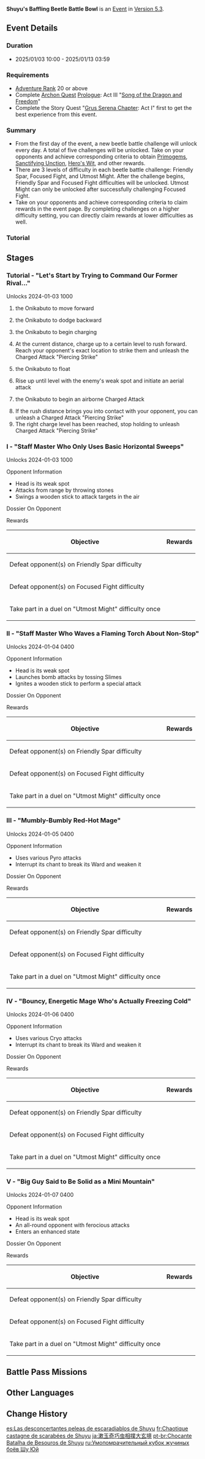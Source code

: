 {{Event Tabs}}
{{Stub}}
{{Event
|name              = Shuyu's Baffling Beetle Battle Bowl
|image             = Shuyu's Baffling Beetle Battle Bowl.png
|type              = In-Game
|group             = Beetle Battle
|time_known        = yes
|time_start        = 2025-01-03 10:00:00
|time_end          = 2025-01-13 03:59:59
|link              = https://www.hoyolab.com/article/36006504
|link2             = https://www.hoyolab.com/article/36055292
|link2name         = Gameplay Tips
|characters        = Grandmaster Hanakado;Shuyu
}}
{{Description|When you return to [[Mt. Aocang]], a mysterious teapot domain appears before you and [[Paimon]]. Once inside, you are somehow able to control the [[Onikabuto]]-shaped gardening machine "Bloom Pruner" and face off against foes that defy common sense...}}
'''Shuyu's Baffling Beetle Battle Bowl''' is an [[Event]] in [[Version 5.3]].

==Event Details==
===Duration===
* 2025/01/03 10:00 - 2025/01/13 03:59

===Requirements===
* [[Adventure Rank]] 20 or above
* Complete [[Archon Quest]] [[Prologue]]: Act III "[[Song of the Dragon and Freedom]]"
* Complete the Story Quest "[[Grus Serena Chapter]]: Act I" first to get the best experience from this event.

===Summary===
* From the first day of the event, a new beetle battle challenge will unlock every day. A total of five challenges will be unlocked. Take on your opponents and achieve corresponding criteria to obtain [[Primogem]]s, [[Sanctifying Unction]], [[Hero's Wit]], and other rewards.
* There are 3 levels of difficulty in each beetle battle challenge: Friendly Spar, Focused Fight, and Utmost Might. After the challenge begins, Friendly Spar and Focused Fight difficulties will be unlocked. Utmost Might can only be unlocked after successfully challenging Focused Fight.
* Take on your opponents and achieve corresponding criteria to claim rewards in the event page. By completing challenges on a higher difficulty setting, you can directly claim rewards at lower difficulties as well.

===Tutorial===
{{Tutorial
|image1 = Tutorial Shuyu's Baffling Beetle Battle Bowl 1.png
|text1  = You can enter "Shuyu's Baffling Beetle Battle Bowl" through a wondrous adeptal teapot, and challenge the mighty foes within alongside Bloom Pruner!
|image2 = Tutorial Shuyu's Baffling Beetle Battle Bowl 2.png
|text2  = Pay attention to the relative positions of Bloom Pruner and its foe at all times! A firm grasp of distancing and the tempo of movement will allow you to dodge opposing attacks, unleash moves of your own, and claim victory!
|image3 = Tutorial Shuyu's Baffling Beetle Battle Bowl 3.png
|text3  = In two-player Co-Op mode, you can invite one player in your team or matchmake with another player to challenge powerful foes together.
|image4 = Tutorial Shuyu's Baffling Beetle Battle Bowl 4.png
|text4  = Pressing the Forward button will instruct Bloom Pruner to spend a small amount of Stamina to move forward {{Color|help|half a tile}}.<br>Pressing the Back button will expend a fixed amount of Stamina to retreat {{Color|help|1 tile}} to dodge opposing attacks.
|image5 = Tutorial Shuyu's Baffling Beetle Battle Bowl 5.png
|text5  = Hold the Forward Button to instruct the onikabuto to charge up, and when you stop charging, it will dash forward. A complete charge will allow it to dash forward {{Color|help|2 tiles}}.<br>If, on completion of a dash, the Onikabuto's end point {{Color|help|coincides perfectly with its opponent's position}} and it hits them, it can perform a {{Color|help|Piercing Strike}}, dealing greater DMG.
|image6 = Tutorial Shuyu's Baffling Beetle Battle Bowl 6.png
|text6  = Hold the Jump button to direct the onikabuto to perform consecutive jumps and dodge ground-bound attacks.<br>You can also hold the Forward button in mid-air to attack opponents' higher-up {{Color|help|weak spots}}, dealing greater DMG.<br>In difficulties other than "Utmost Might," an {{Color|help|Aim Line}} will indicate the {{Color|help|distance}} over which you will attack when charging up in mid-air.
}}

==Stages==
{{Description|A peculiar Domain that harnesses similar principles to the [[Serenitea Pot]] and has been modified by [[Cloud Retainer]]. Venture inside and you can command your old nemesis, Bloom Pruner, to take on simulated monsters that might prove too powerful for an ordinary [[Onikabuto]] to challenge...|Map Marker Description}}

===Tutorial - "Let's Start by Trying to Command Our Former Rival..."===
Unlocks 2024-01-03 10{{Colon}}00

# {{Control|Tap to command|{{Key|D}} Press D to command|{{Key|ps-r2}} button: Command}} the Onikabuto to move forward
# {{Control|Tap to command|{{Key|A}} Press A to command|{{Key|ps-l2}} button: Command}} the Onikabuto to dodge backward
# {{Control|Hold to command|{{Key|D}} Hold D to command|{{Key|ps-r2}} button: Command}} the Onikabuto to begin charging
# At the current distance, charge up to a certain level to rush forward. Reach your opponent's exact location to strike them and unleash the Charged Attack "Piercing Strike"
# {{Control|Hold to command|{{Key|W}} Hold the W button to command|{{Key|ps-x}} button: Command}} the Onikabuto to float
# Rise up until level with the enemy's weak spot and initiate an aerial attack
# {{Control|Hold to command|{{Key|D}} Hold the D button to command|{{Key|ps-r2}} button: Command}} the Onikabuto to begin an airborne Charged Attack
# If the rush distance brings you into contact with your opponent, you can unleash a Charged Attack "Piercing Strike"
# The right charge level has been reached, stop holding to unleash Charged Attack "Piercing Strike"

===I - "Staff Master Who Only Uses Basic Horizontal Sweeps"===
Unlocks 2024-01-03 10{{Colon}}00

;Opponent Information
* Head is its weak spot
* Attacks from range by throwing stones
* Swings a wooden stick to attack targets in the air

;Dossier On Opponent
{{Tutorial
|image1 = Tutorial Shuyu's Baffling Beetle Battle Bowl Staff Master Who Only Uses Basic Horizontal Sweeps 1.png
|text1  = A simulated monster based on the Hilichurl Fighter. Its weak spot is its {{Color|help|head}}.<br>Perform a {{Color|help|Piercing Strike}} on its head to deal greater DMG...
|image2 = Tutorial Shuyu's Baffling Beetle Battle Bowl Staff Master Who Only Uses Basic Horizontal Sweeps 2.png
|text2  = This opponent can throw rocks and attack from a distance, so be sure to dodge.<br>Its wooden stick attack {{Color|help|only hits aerial targets}}, so you can evade it by sticking to the ground.
}}

;Rewards
{|class="article-table"
!Objective
!Rewards
|-
|Defeat opponent(s) on Friendly Spar difficulty
|{{Card List|delim=;|Primogem*60;Lustrous Stone from Guyun*3}}
|-
|Defeat opponent(s) on Focused Fight difficulty
|{{Card List|delim=;|Primogem*30;Guide to Prosperity*3}}
|-
|Take part in a duel on "Utmost Might" difficulty once
|{{Card List|delim=;|Mora*20,000;Mystic Enhancement Ore*3}}
|}

===II - "Staff Master Who Waves a Flaming Torch About Non-Stop"===
Unlocks 2024-01-04 04{{Colon}}00

;Opponent Information
* Head is its weak spot
* Launches bomb attacks by tossing Slimes
* Ignites a wooden stick to perform a special attack

;Dossier On Opponent
{{Tutorial
|image1 = Tutorial Shuyu's Baffling Beetle Battle Bowl Staff Master Who Waves a Flaming Torch About Non-Stop.png
|text1  = A simulated monster based on the Hilichurl Berserker. Its weak spot is its {{Color|help|head}}.<br>When it carries a Slime and is preparing to attack by throwing it, {{Color|help|the Slime becomes another weak spot}}.
}}

;Rewards
{|class="article-table"
!Objective
!Rewards
|-
|Defeat opponent(s) on Friendly Spar difficulty
|{{Card List|delim=;|Primogem*60;Mist Veiled Mercury Elixir*3}}
|-
|Defeat opponent(s) on Focused Fight difficulty
|{{Card List|delim=;|Primogem*30;Guide to Diligence*3}}
|-
|Take part in a duel on "Utmost Might" difficulty once
|{{Card List|delim=;|Mora*20,000;Mystic Enhancement Ore*3}}
|}

===III - "Mumbly-Bumbly Red-Hot Mage"===
Unlocks 2024-01-05 04{{Colon}}00

;Opponent Information
* Uses various Pyro attacks
* Interrupt its chant to break its Ward and weaken it

;Dossier On Opponent
{{Tutorial
|image1 = Tutorial Shuyu's Baffling Beetle Battle Bowl Mumbly-Bumbly Red-Hot Mage 1.png
|text1  = A powerful opponent based on a Pyro Abyss Mage. It is able to launch {{Color|help|fireballs that move along at ground-level}} as well as fire off {{Color|help|vertical pillars of flame}}. Be sure to avoid them.
|image2 = Tutorial Shuyu's Baffling Beetle Battle Bowl Mumbly-Bumbly Red-Hot Mage 2.png
|text2  = When the opponent is chanting in preparation to cast their spell, you can {{Color|help|destroy the fireball}} to break their Ward. In "Utmost Might" difficulty, only {{Color|help|Piercing Strikes}} can destroy fireballs.
}}

;Rewards
{|class="article-table"
!Objective
!Rewards
|-
|Defeat opponent(s) on Friendly Spar difficulty
|{{Card List|delim=;|Primogem*60;Piece of Aerosiderite*3}}
|-
|Defeat opponent(s) on Focused Fight difficulty
|{{Card List|delim=;|Primogem*20;Guide to Gold*3}}
|-
|Take part in a duel on "Utmost Might" difficulty once
|{{Card List|delim=;|Mora*20,000;Mystic Enhancement Ore*3}}
|}

===IV - "Bouncy, Energetic Mage Who's Actually Freezing Cold"===
Unlocks 2024-01-06 04{{Colon}}00

;Opponent Information
* Uses various Cryo attacks
* Interrupt its chant to break its Ward and weaken it

;Dossier On Opponent
{{Tutorial
|image1 = Tutorial Shuyu's Baffling Beetle Battle Bowl Bouncy Energetic Mage Who's Actually Freezing Cold 1.png
|text1  = A powerful opponent based on a Cryo Abyss Mage. It is able to launch icy cones at ground and aerial targets, as well as fire off vertical pillars of ice. Be sure to avoid them.
|image2 = Tutorial Shuyu's Baffling Beetle Battle Bowl Bouncy Energetic Mage Who's Actually Freezing Cold 2.png
|text2  = When the opponent is chanting in preparation to cast their spell, you can {{Color|help|destroy the iceball}} to break their Ward. In "Utmost Might" difficulty, only {{Color|help|Piercing Strikes}} can destroy iceballs.
}}

;Rewards
{|class="article-table"
!Objective
!Rewards
|-
|Defeat opponent(s) on Friendly Spar difficulty
|{{Card List|delim=;|Primogem*60;Hero's Wit*3}}
|-
|Defeat opponent(s) on Focused Fight difficulty
|{{Card List|delim=;|Primogem*20;Sanctifying Unction*2}}
|-
|Take part in a duel on "Utmost Might" difficulty once
|{{Card List|delim=;|Mora*20,000;Mystic Enhancement Ore*3}}
|}

===V - "Big Guy Said to Be Solid as a Mini Mountain"===
Unlocks 2024-01-07 04{{Colon}}00

;Opponent Information
* Head is its weak spot
* An all-round opponent with ferocious attacks
* Enters an enhanced state

;Dossier On Opponent
{{Tutorial
|image1 = Tutorial Shuyu's Baffling Beetle Battle Bowl Big Guy Said to Be Solid as a Mini Mountain.png
|text1  = An incredibly aggressive opponent based on the Stonehide Lawachurl. Will {{Color|help|increase its interruption resistance}} once its HP drops to a certain amount and begin to fight by throwing Geo Slimes.<br>These Geo Slimes are its weak spot, and in "Utmost Might" difficulty, only {{Color|help|Piercing Strikes}} will take effect against them.
}}

;Rewards
{|class="article-table"
!Objective
!Rewards
|-
|Defeat opponent(s) on Friendly Spar difficulty
|{{Card List|delim=;|Primogem*60;Hero's Wit*3}}
|-
|Defeat opponent(s) on Focused Fight difficulty
|{{Card List|delim=;|Primogem*20;Sanctifying Unction*2}}
|-
|Take part in a duel on "Utmost Might" difficulty once
|{{Card List|delim=;|Mora*20,000;Mystic Enhancement Ore*3}}
|}

==Battle Pass Missions==
{{Battle Pass Missions
|name     = Soulblaze
|mission1 = {{Color|[Event]}} Successfully complete the Focused Fight difficulty of "Big Guy Said to Be Solid as a Mini Mountain" during the "Shuyu's Baffling Beetle Battle Bowl" event
|exp1     = 1,500
}}
<!--
==Total Rewards==
{{Event Rewards
|item1 = count
|item2 = count
|sort  = item1,item2
}}
{{Event Rewards
|type      = Event Items
|currency1 = count
|currency2 = count
|sort      = currency1,currency2
}}
-->

==Other Languages==
{{Other Languages
|en       = Shuyu's Baffling Beetle Battle Bowl
|zhs      = 漱玉工奇斗虫大玄境
|zhs_rm   = 
|zht      = 漱玉工奇鬥蟲大玄境
|zht_rm   = 
|zh_tl    = 
|ja       = 漱玉奇巧虫相撲大玄境
|ja_rm    = 
|ja_tl    = 
|ko       = 수옥<->의 기묘한 곤충 싸움
|ko_tl    = 
|es       = Las desconcertantes peleas de escaradiablos de Shuyu
|es_tl    = Shuyu's Disconcerting Beetledevil Fights
|fr       = Chaotique castagne de scarabées de Shuyu
|fr_tl    = Shuyu's Chaotic Beetle Brawl
|ru       = Умопомрачительный кубок жучиных боёв Шу Юй
|ru_tl    = Shuyu's Mind-Boggling Bowl of Beetle Battles
|th       = แดนประลองแมลงมหัศจรรย์ของ Shuyu
|th_rm    = 
|th_tl    = 
|vi       = Bí Cảnh Đấu Bọ Shuyu
|vi_tl    = 
|de       = Shuyus exquisite Käferkampfsphäre
|de_tl    = 
|id       = Duel Kumbang Agung Shuyu
|id_tl    = 
|pt       = Chocante Batalha de Besouros de Shuyu
|pt_tl    = 
|tr       = Shuyu'nun Baş Döndüren Böcek Dövüşleri
|tr_tl    = 
|it       = Sconcertante lotta tra scarabei di Shuyu
|it_tl    = 
}}

==Change History==
{{Change History|5.3}}

[[es:Las desconcertantes peleas de escaradiablos de Shuyu]]
[[fr:Chaotique castagne de scarabées de Shuyu]]
[[ja:漱玉奇巧虫相撲大玄境]]
[[pt-br:Chocante Batalha de Besouros de Shuyu]]
[[ru:Умопомрачительный кубок жучиных боёв Шу Юй]]